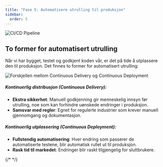 ```yaml
---
title: "Fase 5: Automatisere utrulling til produksjon"
sidebar:
  order: 5
---
```


![CI/CD Pipeline](../../../../assets/images/AutoProd.png)

## To former for automatisert utrulling

Når vi har bygget, testet og godkjent koden vår, er det på tide å utplassere den til produksjon. Det finnes to former for automatisert utrulling:

![Forskjellen mellom Continuous Delivery og Continuous Deployment](../../../../assets/images/CD-diff.png)

##### **Kontinuerlig distribusjon (Continuous Delivery)**:

- **Ekstra sikkerhet**: Manuell godkjenning gir menneskelig innsyn før utrulling, noe som kan forhindre uønskede endringer i produksjon.
- **Samsvar med regler**: Egnet for regulerte industrier som krever manuell gjennomgang og dokumentasjon.

##### **Kontinuerlig utplassering (Continuous Deployment)**:

- **Fullstendig automatisering**: Hver endring som passerer de automatiserte testene, blir automatisk rullet ut til produksjon.
- **Rask tid til markedet**: Endringer blir raskt tilgjengelig for sluttbrukere.


<SelectCorrect 
  question="Hva er fordelen med kontinuerlig utplassering (Continuous Deployment)?"
  correct="Ekstra sikkerhet og samsvar med regler."
  wrong1="Fullstendig automatisering og rask tid til markedet."
  wrong2="Fullstendig automatisering og samsvar med regler."
/>
{/* <SelectCorrect
  question="Hva er formålet med å automatisere utrulling til produksjon?"
  correct="For å sikre at koden blir raskt og sikkert utplassert til produksjon."
  wrong1="For å teste koden i et realistisk miljø før den rulles ut til produksjon."
  wrong2="For å overvåke ytelsen og tilstanden til applikasjonen."
/> */}


<LikeThisPage />
